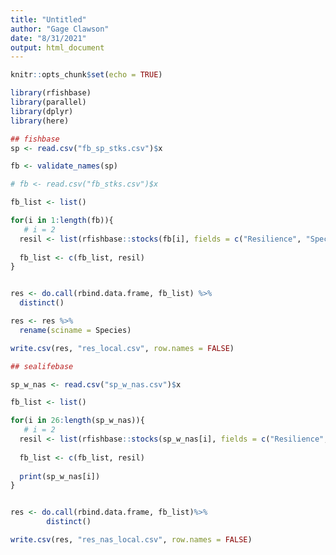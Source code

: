 ```yaml
---
title: "Untitled"
author: "Gage Clawson"
date: "8/31/2021"
output: html_document
---
```


```r
knitr::opts_chunk$set(echo = TRUE)

library(rfishbase)
library(parallel)
library(dplyr)
library(here)
```

```r
## fishbase 
sp <- read.csv("fb_sp_stks.csv")$x

fb <- validate_names(sp)

# fb <- read.csv("fb_stks.csv")$x

fb_list <- list()

for(i in 1:length(fb)){
   # i = 2
  resil <- list(rfishbase::stocks(fb[i], fields = c("Resilience", "Species", "SpecCode")))
  
  fb_list <- c(fb_list, resil)
}


res <- do.call(rbind.data.frame, fb_list) %>% 
  distinct() 

res <- res %>%
  rename(sciname = Species)

write.csv(res, "res_local.csv", row.names = FALSE)

## sealifebase

sp_w_nas <- read.csv("sp_w_nas.csv")$x

fb_list <- list()

for(i in 26:length(sp_w_nas)){
   # i = 2
  resil <- list(rfishbase::stocks(sp_w_nas[i], fields = c("Resilience", "Species", "SpecCode"), server = "sealifebase"))
  
  fb_list <- c(fb_list, resil)
  
  print(sp_w_nas[i])
}


res <- do.call(rbind.data.frame, fb_list)%>%
        distinct()

write.csv(res, "res_nas_local.csv", row.names = FALSE)

```

